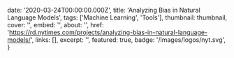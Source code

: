 
  date: '2020-03-24T00:00:00.000Z',
  title: 'Analyzing Bias in Natural Language Models',
  tags: ['Machine Learning', 'Tools'],
  thumbnail: thumbnail,
  cover: '',
  embed: '',
  about: '',
  href: 'https://rd.nytimes.com/projects/analyzing-bias-in-natural-language-models/',
  links: [],
  excerpt: '',
  featured: true,
  badge: '/images/logos/nyt.svg',
}
